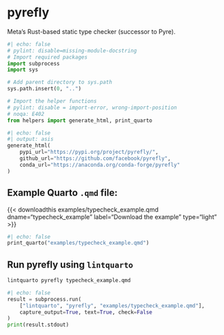 <hr style="height:0pt; visibility:hidden;" />

# pyrefly

Meta's Rust-based static type checker (successor to Pyre).

```python
#| echo: false
# pylint: disable=missing-module-docstring
# Import required packages
import subprocess
import sys

# Add parent directory to sys.path
sys.path.insert(0, "..")

# Import the helper functions
# pylint: disable = import-error, wrong-import-position
# noqa: E402
from helpers import generate_html, print_quarto
```

```python
#| echo: false
#| output: asis
generate_html(
    pypi_url="https://pypi.org/project/pyrefly/",
    github_url="https://github.com/facebook/pyrefly",
    conda_url="https://anaconda.org/conda-forge/pyrefly"
)
```

## Example Quarto `.qmd` file:

{{< downloadthis examples/typecheck_example.qmd dname="typecheck_example" label="Download the example" type="light" >}}

:::{.pale-grey}
```python
#| echo: false
print_quarto("examples/typecheck_example.qmd")
```
:::

## Run pyrefly using `lintquarto`

```.bash
lintquarto pyrefly typecheck_example.qmd
```

:::{.pale-green}
<style>
.cell-output-stdout code {
  word-break: break-word !important;
  white-space: pre-wrap !important;
}
</style>
```python
#| echo: false
result = subprocess.run(
    ["lintquarto", "pyrefly", "examples/typecheck_example.qmd"],
    capture_output=True, text=True, check=False
)
print(result.stdout)
```
:::
